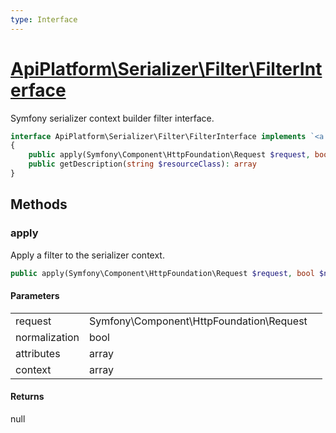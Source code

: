 ```yaml
---
type: Interface
---
```


# [ApiPlatform\Serializer\Filter\FilterInterface](/docs/reference/Serializer/Filter/FilterInterface)

Symfony serializer context builder filter interface.


```php
interface ApiPlatform\Serializer\Filter\FilterInterface implements `<a href="/docs/reference/Metadata/FilterInterface">ApiPlatform\Metadata\FilterInterface</a>`
{
    public apply(Symfony\Component\HttpFoundation\Request $request, bool $normalization, array $attributes, array $context): null
    public getDescription(string $resourceClass): array
}
```
## Methods

### apply

Apply a filter to the serializer context.

```php
public apply(Symfony\Component\HttpFoundation\Request $request, bool $normalization, array $attributes, array $context): null
```

#### Parameters

<table><tbody>
<tr><td>request</td><td>Symfony\Component\HttpFoundation\Request</td><td></td></tr><tr><td>normalization</td><td>bool</td><td></td></tr><tr><td>attributes</td><td>array</td><td></td></tr><tr><td>context</td><td>array</td><td></td></tr>
</tbody>
</table>

#### Returns

null
